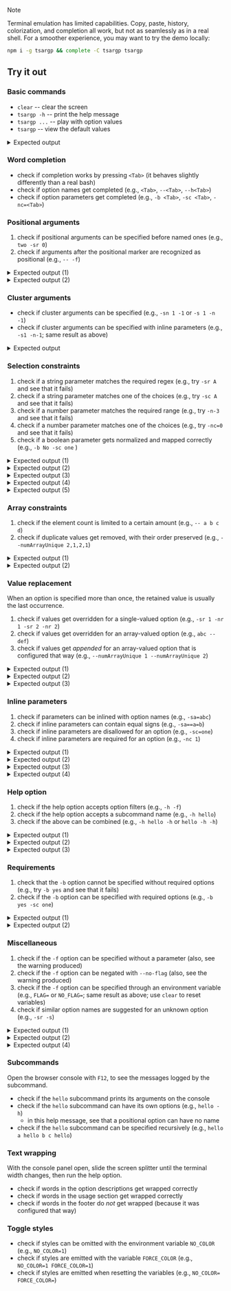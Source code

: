 

<Demo />

> [!NOTE]
>
> Terminal emulation has limited capabilities. Copy, paste, history, colorization, and completion all work, but not as seamlessly as in a real shell. For a smoother experience, you may want to try the demo locally:
>
> ```sh copy
> npm i -g tsargp && complete -C tsargp tsargp
> ```

## Try it out

### Basic commands

- `clear` -- clear the screen
- `tsargp -h` -- print the help message
- `tsargp ...` -- play with option values
- `tsargp` -- view the default values

<details>
  <summary>Expected output</summary>
{/* cSpell:disable */}

```ansi
{
  [0mboolean[2m:[0m [0m[33mfalse[0m[0m[2m,[0m
  [0mstrRegex[2m:[0m [0m[32m[0m[32m"123456789"[0m[0m[0m[2m,[0m
  [0mnumRange[2m:[0m [0m[33m-1.23[0m[0m[2m,[0m
  [0mstrArray[2m:[0m [ [0m[32m"one"[0m[0m ][0m[2m,[0m
  [0mnumArray[2m:[0m [ [0m[33m1[0m[0m[2m,[0m [0m[33m2[0m ][0m[2m,[0m
}
```

{/* cSpell:enable */}

</details>

### Word completion

- check if completion works by pressing `<Tab>` (it behaves slightly differently than a real bash)
- check if option names get completed (e.g., `<Tab>`, `--<Tab>`, `--h<Tab>`)
- check if option parameters get completed (e.g., `-b <Tab>`, `-sc <Tab>`, `-nc=<Tab>`)

### Positional arguments

1. check if positional arguments can be specified before named ones (e.g., `two -sr 0`)
2. check if arguments after the positional marker are recognized as positional (e.g., `-- -f`)

<details>
  <summary>Expected output (1)</summary>
{/* cSpell:disable */}

```ansi
{
  [90m...[0m
  [0mstrRegex[2m:[0m [0m[32m[0m[32m"0"[0m[0m[0m[2m,[0m
  [0mstrArrayLimit[2m:[0m [ [0m[32m"two"[0m[0m ][0m[2m,[0m
  [90m...[0m
}
```

{/* cSpell:enable */}

</details>
<details>
  <summary>Expected output (2)</summary>
{/* cSpell:disable */}

```ansi
{
  [90m...[0m
  [0mstrArrayLimit[2m:[0m [ [0m[32m"-f"[0m[0m ][0m[2m,[0m
  [90m...[0m
}
```

{/* cSpell:enable */}

</details>

### Cluster arguments

- check if cluster arguments can be specified (e.g., `-sn 1 -1` or `-s 1 -n -1`)
- check if cluster arguments can be specified with inline parameters (e.g., `-s1 -n-1`; same result as above)

<details>
  <summary>Expected output</summary>
{/* cSpell:disable */}

```ansi
{
  [90m...[0m
  [0mstrRegex[2m:[0m [0m[32m[0m[32m"1"[0m[0m[0m[2m,[0m
  [0mnumRange[2m:[0m [0m[33m-1[0m[0m[2m,[0m
  [90m...[0m
}
```

{/* cSpell:enable */}

</details>

### Selection constraints

1. check if a string parameter matches the required regex (e.g., try `-sr A` and see that it fails)
2. check if a string parameter matches one of the choices (e.g., try `-sc A` and see that it fails)
3. check if a number parameter matches the required range (e.g., try `-n-3` and see that it fails)
4. check if a number parameter matches one of the choices (e.g., try `-nc=0` and see that it fails)
5. check if a boolean parameter gets normalized and mapped correctly (e.g., `-b No -sc one` )

<details>
  <summary>Expected output (1)</summary>
{/* cSpell:disable */}

```ansi
[0m[31m[39mInvalid parameter to [35m-sr[0m[39m: [32m'A'[0m[39m. Value must match the regex [31m/^\d+$/[0m[39m.
```

{/* cSpell:enable */}

</details>
<details>
  <summary>Expected output (2)</summary>
{/* cSpell:disable */}

```ansi
[0m[31m[39mInvalid parameter to [35m-sc[0m[39m: [32m'A'[0m[39m. Value must be one of: [32m'one'[0m[39m, [32m'two'[0m[39m.
```

{/* cSpell:enable */}

</details>
<details>
  <summary>Expected output (3)</summary>
{/* cSpell:disable */}

```ansi
[0m[31m[39mInvalid parameter to [35m-nr[0m[39m: [32m'-3'[0m[39m. Value must be within the range [[33m-2[0m[39m, [33mInfinity[0m[39m].
```

{/* cSpell:enable */}

</details>
<details>
  <summary>Expected output (4)</summary>
{/* cSpell:disable */}

```ansi
[0m[31m[39mInvalid parameter to [35m-nc[0m[39m: [32m'0'[0m[39m. Value must be one of: [32m'1'[0m[39m, [32m'2'[0m[39m.
```

{/* cSpell:enable */}

</details>
<details>
  <summary>Expected output (5)</summary>
{/* cSpell:disable */}

```ansi
{
  [90m...[0m
  [0mboolean[2m:[0m [0m[33mfalse[0m[0m[2m,[0m
  [90m...[0m
}
```

{/* cSpell:enable */}

</details>

### Array constraints

1. check if the element count is limited to a certain amount (e.g., `-- a b c d`)
2. check if duplicate values get removed, with their order preserved (e.g., `--numArrayUnique 2,1,2,1`)

<details>
  <summary>Expected output (1)</summary>
{/* cSpell:disable */}

```ansi
[0m[31m[39mOption [35m--strArrayLimit[0m[39m has too many values: [33m4[0m[39m. Should have at most [33m3[0m[39m.[0m[0m
```

{/* cSpell:enable */}

</details>
<details>
  <summary>Expected output (2)</summary>
{/* cSpell:disable */}

```ansi
{
  [90m...[0m
  [0mnumArrayUnique[2m:[0m [ [0m[33m2[0m[0m[2m,[0m [0m[33m1[0m ][0m[2m,[0m
  [90m...[0m
}
```

{/* cSpell:enable */}

</details>

### Value replacement

When an option is specified more than once, the retained value is usually the last occurrence.

1. check if values get overridden for a single-valued option (e.g., `-sr 1 -nr 1 -sr 2 -nr 2`)
2. check if values get overridden for an array-valued option (e.g., `abc -- def`)
3. check if values get _appended_ for an array-valued option that is configured that way (e.g., `--numArrayUnique 1 --numArrayUnique 2`)

<details>
  <summary>Expected output (1)</summary>
{/* cSpell:disable */}

```ansi
{
  [90m...[0m
  [0mstrRegex[2m:[0m [0m[32m[0m[32m"2"[0m[0m[0m[2m,[0m
  [0mnumRange[2m:[0m [0m[33m2[0m[0m[2m,[0m
  [90m...[0m
}
```

{/* cSpell:enable */}

</details>
<details>
  <summary>Expected output (2)</summary>
{/* cSpell:disable */}

```ansi
{
  [90m...[0m
  [0mstrArrayLimit[2m:[0m [ [0m[32m"def"[0m[0m ][0m[2m,[0m
  [90m...[0m
}
```

{/* cSpell:enable */}

</details>
<details>
  <summary>Expected output (3)</summary>
{/* cSpell:disable */}

```ansi
{
  [90m...[0m
  [0mnumArrayUnique[2m:[0m [ [0m[33m1[0m[0m[2m,[0m [0m[33m2[0m ][0m[2m,[0m
  [90m...[0m
}
```

{/* cSpell:enable */}

</details>

### Inline parameters

1. check if parameters can be inlined with option names (e.g., `-sa=abc`)
2. check if inline parameters can contain equal signs (e.g., `-sa==a=b`)
3. check if inline parameters are disallowed for an option (e.g., `-sc=one`)
4. check if inline parameters are required for an option (e.g., `-nc 1`)

<details>
  <summary>Expected output (1)</summary>
{/* cSpell:disable */}

```ansi
{
  [90m...[0m
  [0mstrArray[2m:[0m [ [0m[32m"abc"[0m[0m ][0m[2m,[0m
  [90m...[0m
}
```

{/* cSpell:enable */}

</details>
<details>
  <summary>Expected output (2)</summary>
{/* cSpell:disable */}

```ansi
{
  [90m...[0m
  [0mstrArray[2m:[0m [ [0m[32m"=a=b"[0m[0m ][0m[2m,[0m
  [90m...[0m
}
```

{/* cSpell:enable */}

</details>
<details>
  <summary>Expected output (3)</summary>
{/* cSpell:disable */}

```ansi
[0m[31m[39mOption [35m-sc[0m[39m does not accept inline parameters.
```

{/* cSpell:enable */}

</details>
<details>
  <summary>Expected output (4)</summary>
{/* cSpell:disable */}

```ansi
[0m[31m[39mOption [35m-nc[0m[39m requires an inline parameter.
```

{/* cSpell:enable */}

</details>

### Help option

1. check if the help option accepts option filters (e.g., `-h -f`)
2. check if the help option accepts a subcommand name (e.g., `-h hello`)
3. check if the above can be combined (e.g., `-h hello -h` or `hello -h -h`)

<details>
  <summary>Expected output (1)</summary>
{/* cSpell:disable */}

```ansi
[0;1mArgument parser for TypeScript.[0m

  [0;38;2;160;100;64m-f[0m, [0;38;2;160;100;64m--no-flag[0m    [3;9mA flag option.[3;9m Deprecated for some reason.[3;9m

[0;1mUsage:[0m
  [0mdemo.js [[0m([35m-f[0m|[35m--no-flag[0m)[0m]

[90m...[0m
```

{/* cSpell:enable */}

</details>
<details>
  <summary>Expected output (2)</summary>
{/* cSpell:disable */}

```ansi
[0;1mUsage:[0m

  [0mdemo.js hello [0m[90m[<param>...][0m [([35m-h[0m|[35m--help[0m)[0m] [[35mhello[0m [90m...[0m]

[0;1mArguments:[0m

  [90m[<param>...]  [0mAccepts multiple parameters.[0m Reads data from standard input.[0m Defaults to [[32m'world'[0m].[0m

[90m...[0m
```

{/* cSpell:enable */}

</details>
<details>
  <summary>Expected output (3)</summary>
{/* cSpell:disable */}

```ansi
[0;1mUsage:[0m

  [0mdemo.js hello [[0m([35m-h[0m|[35m--help[0m)[0m]

[0;1mOptions:[0m

  [0;35m-h[0m, [0;35m--help[0m  [0mThe help option for the hello command. Prints this help message.[0m Uses the remaining
              arguments as option filter.[0m
```

{/* cSpell:enable */}

</details>

### Requirements

1. check that the `-b` option cannot be specified without required options (e.g., try `-b yes` and see that it fails)
2. check if the `-b` option can be specified with required options (e.g., `-b yes -sc one`)

<details>
  <summary>Expected output (1)</summary>
{/* cSpell:disable */}

```ansi
[0m[31m[39mOption [35m-b[0m[39m requires [39m([35m-sc[0m[39m or [35m-sa[0m[39m == [[32m'a'[0m[39m, [32m'b'[0m[39m]).
```

{/* cSpell:enable */}

</details>
<details>
  <summary>Expected output (2)</summary>
{/* cSpell:disable */}

```ansi
{
  [90m...[0m
  [0mboolean[2m:[0m [0m[33mtrue[0m[0m[2m,[0m
  [0mstrChoice[2m:[0m [0m[32m[0m[32m"one"[0m[0m[0m[2m,[0m
  [90m...[0m
}
```

{/* cSpell:enable */}

</details>

### Miscellaneous

1. check if the `-f` option can be specified without a parameter (also, see the warning produced)
2. check if the `-f` option can be negated with `--no-flag` (also, see the warning produced)
3. check if the `-f` option can be specified through an environment variable (e.g., `FLAG=` or `NO_FLAG=`; same result as above; use `clear` to reset variables)
4. check if similar option names are suggested for an unknown option (e.g., `-sr -s`)

<details>
  <summary>Expected output (1)</summary>
{/* cSpell:disable */}

```ansi
[0m[31m[39mOption [35m-f[0m[39m is deprecated and may be removed in future releases.
[0m
{
  [0mflag[2m:[0m [0m[33mtrue[0m[0m[2m,[0m
  [90m...[0m
}
```

{/* cSpell:enable */}

</details>
<details>
  <summary>Expected output (2)</summary>
{/* cSpell:disable */}

```ansi
[0m[31m[39mOption [35m--no-flag[0m[39m is deprecated and may be removed in future releases.
[0m
{
  [0mflag[2m:[0m [0m[33mfalse[0m[0m[2m,[0m
  [90m...[0m
}
```

{/* cSpell:enable */}

</details>
<details>
  <summary>Expected output (4)</summary>
{/* cSpell:disable */}

```ansi
[0m[31m[39mUnknown option [35m-s[0m[39m. Similar names are: [35m-sr[0m[39m, [35m-sc[0m[39m, [35m-sa[0m[39m.
```

{/* cSpell:enable */}

</details>

### Subcommands

Open the browser console with `F12`, to see the messages logged by the subcommand.

- check if the `hello` subcommand prints its arguments on the console
- check if the `hello` subcommand can have its own options (e.g., `hello -h`)
  - in this help message, see that a positional option can have no name
- check if the `hello` subcommand can be specified recursively (e.g., `hello a hello b c hello`)

### Text wrapping

With the console panel open, slide the screen splitter until the terminal width changes, then run the help option.

- check if words in the option descriptions get wrapped correctly
- check if words in the usage section get wrapped correctly
- check if words in the footer do _not_ get wrapped (because it was configured that way)

### Toggle styles

- check if styles can be omitted with the environment variable `NO_COLOR` (e.g., `NO_COLOR=1`)
- check if styles are emitted with the variable `FORCE_COLOR` (e.g., `NO_COLOR=1 FORCE_COLOR=1`)
- check if styles are emitted when resetting the variables (e.g., `NO_COLOR= FORCE_COLOR=`)
